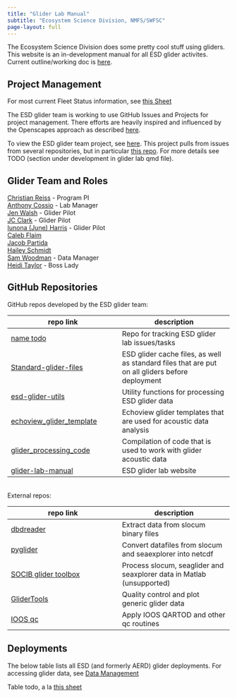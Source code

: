 ```yaml
---
title: "Glider Lab Manual"
subtitle: "Ecosystem Science Division, NMFS/SWFSC"
page-layout: full
---
```


The Ecosystem Science Division does some pretty cool stuff using gliders. This website is an in-development manual for all ESD glider activites. Current outline/working doc is [here](https://docs.google.com/document/d/1F1nxoBkeEcXmXGOOioQHqD6A_KIdJmDsg9P_Nfe5Y-o/edit?usp=sharing).

## Project Management

For most current Fleet Status information, see [this Sheet](https://docs.google.com/spreadsheets/d/1tB3QNKYx8qOYYS9QZotekBAx0y-_n2d-EZPjFFdYNuU/edit?usp=sharing)

The ESD glider team is working to use GitHub Issues and Projects for project management. There efforts are heavily inspired and influenced by the Openscapes approach as described [here](https://openscapes.github.io/series/core-lessons/github/github-issues.html). 

To view the ESD glider team project, see [here](https://github.com/orgs/us-amlr/projects/1). This project pulls from issues from several repositories, but in particular [this repo](https://github.com/us-amlr/glider_test_proj). For more details see TODO (section under development in glider lab qmd file). 

## Glider Team and Roles

[Christian Reiss](mailto:christian.reiss@noaa.gov) - Program PI \
[Anthony Cossio](mailto:anthony.cossio@noaa.gov) - Lab Manager \
[Jen Walsh](mailto:jen.walsh@noaa.gov) - Glider Pilot \
[JC Clark](mailto:jason.c.clark@noaa.gov) - Glider Pilot \
[Iunona (June) Harris](mailto:iunona.harris@noaa.gov) - Glider Pilot \
[Caleb Flaim](mailto:caleb.flaim@noaa.gov) \
[Jacob Partida](mailto:jacob.partida@noaa.gov) \
[Hailey Schmidt](mailto:hailey.schmidt@noaa.gov) \
[Sam Woodman](mailto:sam.woodman@noaa.gov) - Data Manager \
[Heidi Taylor](mailto:heidi.taylor@noaa.gov) - Boss Lady

## GitHub Repositories

GitHub repos developed by the ESD glider team:

repo link | description
--- | ---
[name todo](https://github.com/us-amlr/glider_test_proj) | Repo for tracking ESD glider lab issues/tasks
[Standard-glider-files](https://github.com/us-amlr/Standard-glider-files) | ESD glider cache files, as well as standard files that are put on all gliders before deployment
[esd-glider-utils](https://github.com/SWFSC/esd-glider-utils) | Utility functions for processing ESD glider data
[echoview_glider_template](https://github.com/us-amlr/echoview_glider_template) | Echoview glider templates that are used for acoustic data analysis 
[glider_processing_code](https://github.com/us-amlr/glider_processing_code) | Compilation of code that is used to work with glider acoustic data 
[glider-lab-manual](https://github.com/SWFSC/glider-lab-manual) | ESD glider lab website

<br />
External repos:

repo link | description
--- | ---
[dbdreader](https://github.com/smerckel/dbdreader) | Extract data from slocum binary files
[pyglider](https://github.com/c-proof/pyglider) | Convert datafiles from slocum and seaexplorer into netcdf
[SOCIB glider toolbox](https://github.com/socib/glider_toolbox) | Process slocum, seaglider and seaxplorer data in Matlab (unsupported)
[GliderTools](https://github.com/GliderToolsCommunity/GliderTools) | Quality control and plot generic glider data 
[IOOS qc](https://github.com/ioos/ioos_qc) | Apply IOOS QARTOD and other qc routines 


## Deployments

The below table lists all ESD (and formerly AERD) glider deployments. For accessing glider data, see [Data Management](content/data-management.qmd)

Table todo, a la [this sheet](https://docs.google.com/spreadsheets/d/1tSIi44OTEUQXPJwwiy1emhdIyRs9Vt8iT5IlJBMrPLA/edit?usp=sharing)